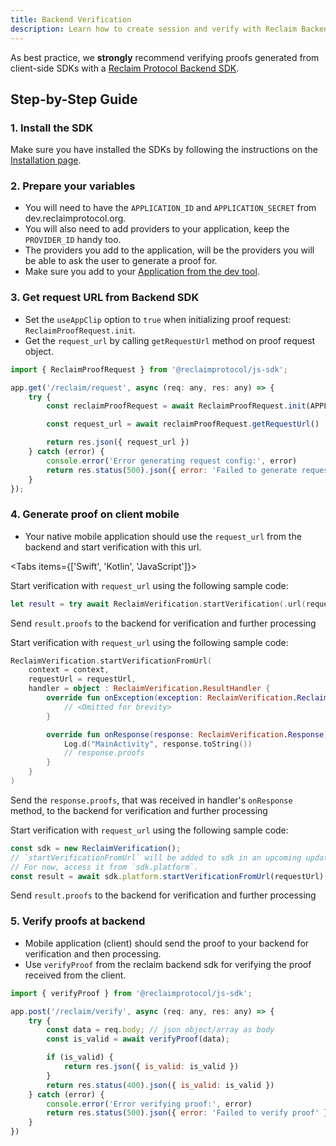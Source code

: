 ```yaml
---
title: Backend Verification
description: Learn how to create session and verify with Reclaim Backend SDKs
---
```



As best practice, we **strongly** recommend verifying proofs generated from client-side SDKs with a [Reclaim Protocol Backend SDK](http://localhost:3000/backend/installation). 

## Step-by-Step Guide

### 1. Install the SDK

Make sure you have installed the SDKs by following the instructions on the [Installation page](./../backend/installation).

### 2. Prepare your variables
- You will need to have the `APPLICATION_ID` and `APPLICATION_SECRET` from dev.reclaimprotocol.org.
- You will also need to add providers to your application, keep the `PROVIDER_ID` handy too. 
- The providers you add to the application, will be the providers you will be able to ask the user to generate a proof for.
- Make sure you add to your [Application from the dev tool](https://dev.reclaimprotocol.org/my-applications/).

### 3. Get request URL from Backend SDK

- Set the `useAppClip` option to `true` when initializing proof request: `ReclaimProofRequest.init`.
- Get the `request_url` by calling `getRequestUrl` method on proof request object.

```js
import { ReclaimProofRequest } from '@reclaimprotocol/js-sdk';

app.get('/reclaim/request', async (req: any, res: any) => {
    try {
        const reclaimProofRequest = await ReclaimProofRequest.init(APPLICATION_ID, APPLICATION_SECRET, PROVIDER_ID, { useAppClip: true })

        const request_url = await reclaimProofRequest.getRequestUrl()

        return res.json({ request_url })
    } catch (error) {
        console.error('Error generating request config:', error)
        return res.status(500).json({ error: 'Failed to generate request config' })
    }
});
```

### 4. Generate proof on client mobile

- Your native mobile application should use the `request_url` from the backend and start verification with this url.

<Tabs items={['Swift', 'Kotlin', 'JavaScript']}>
  <Tab value="Swift">

Start verification with `request_url` using the following sample code:

```swift
let result = try await ReclaimVerification.startVerification(.url(requestUrl))
```

Send `result.proofs` to the backend for verification and further processing

  </Tab>
  <Tab value="Kotlin">

Start verification with `request_url` using the following sample code:

```kotlin
ReclaimVerification.startVerificationFromUrl(
    context = context,
    requestUrl = requestUrl,
    handler = object : ReclaimVerification.ResultHandler {
        override fun onException(exception: ReclaimVerification.ReclaimVerificationException) {
            // <Omitted for brevity>
        }

        override fun onResponse(response: ReclaimVerification.Response) {
            Log.d("MainActivity", response.toString())
            // response.proofs
        }
    }
)
```

Send the `response.proofs`, that was received in handler's `onResponse` method, to the backend for verification and further processing

  </Tab>
  <Tab value="JavaScript">

Start verification with `request_url` using the following sample code:

```js
const sdk = new ReclaimVerification();
// `startVerificationFromUrl` will be added to sdk in an upcoming update.
// For now, access it from `sdk.platform`.
const result = await sdk.platform.startVerificationFromUrl(requestUrl);
```

Send `result.proofs` to the backend for verification and further processing

  </Tab>
</Tabs>

### 5. Verify proofs at backend

- Mobile application (client) should send the proof to your backend for verification and then processing.
- Use `verifyProof` from the reclaim backend sdk for verifying the proof received from the client.

```js
import { verifyProof } from '@reclaimprotocol/js-sdk';

app.post('/reclaim/verify', async (req: any, res: any) => {
    try {
        const data = req.body; // json object/array as body
        const is_valid = await verifyProof(data);

        if (is_valid) {
            return res.json({ is_valid: is_valid })
        }
        return res.status(400).json({ is_valid: is_valid })
    } catch (error) {
        console.error('Error verifying proof:', error)
        return res.status(500).json({ error: 'Failed to verify proof' })
    }
})
```
